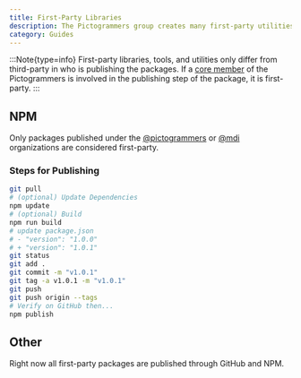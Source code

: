 ```yaml
---
title: First-Party Libraries
description: The Pictogrammers group creates many first-party utilities to make it easier to use our icon libraries.
category: Guides
---
```


:::Note{type=info}
First-party libraries, tools, and utilities only differ from third-party in who is publishing the packages. If a [core member](/contributors) of the Pictogrammers is involved in the publishing step of the package, it is first-party.
:::

## NPM

Only packages published under the [@pictogrammers](https://www.npmjs.com/org/pictogrammers) or [@mdi](https://www.npmjs.com/org/mdi) organizations are considered first-party.

### Steps for Publishing

```bash
git pull
# (optional) Update Dependencies
npm update
# (optional) Build
npm run build
# update package.json
# - "version": "1.0.0"
# + "version": "1.0.1"
git status
git add .
git commit -m "v1.0.1"
git tag -a v1.0.1 -m "v1.0.1"
git push
git push origin --tags
# Verify on GitHub then...
npm publish
```

## Other

Right now all first-party packages are published through GitHub and NPM.
